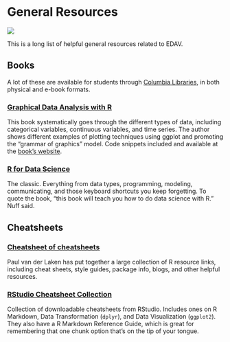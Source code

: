 # General Resources {#resources}

![](images/banners/banner_resources.png)

This is a long list of helpful general resources related to EDAV.

## Books

A lot of these are available for students through [Columbia Libraries](http://library.columbia.edu/){target="_blank"}, in both physical and e-book formats. 

### [**Graphical Data Analysis with R**](http://rosuda.org/GDA){target="_blank"}

This book systematically goes through the different types of data, including categorical variables, continuous variables, and time series. The author shows different examples of plotting techniques using ggplot and promoting the "grammar of graphics" model. Code snippets included and available at the [book's website](http://rosuda.org/GDA).

### [**R for Data Science**](http://r4ds.had.co.nz/){target="_blank"}

The classic. Everything from data types, programming, modeling, communicating, and those keyboard shortcuts you keep forgetting. To quote the book, "this book will teach you how to do data science with R." Nuff said.

## Cheatsheets

### [**Cheatsheet of cheatsheets**](https://paulvanderlaken.com/author/lakenp/){target="_blank"}

Paul van der Laken has put together a large collection of R resource links, including cheat sheets, style guides, package info, blogs, and other helpful resources. 

### [RStudio Cheatsheet Collection](https://www.rstudio.com/resources/cheatsheets/){target="_blank"}

Collection of downloadable cheatsheets from RStudio. Includes ones on R Markdown, Data Transformation (`dplyr`), and Data Visualization (`ggplot2`). They also have a R Markdown Reference Guide, which is great for remembering that one chunk option that's on the tip of your tongue.



